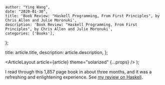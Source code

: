 
    author: "Ying Wang",
    date: "2020-01-30",
    title: 'Book Review: "Haskell Programming, From First Principles", by Chris Allen and Julie Moronuki',
    description: 'Book Review: "Haskell Programming, From First Principles", by Chris Allen and Julie Moronuki',
    categories: ['Books'],
};

  title: article.title,
  description: article.description,
};

  <ArticleLayout article={article} theme="solarized" {...props} />
);

I read through this 1,857 page book in about three months, and it was a
refreshing and enlightening experience. See [my review on
Haskell](https://bytes.yingw787.com/posts/2020/01/30/a_review_of_haskell/).
